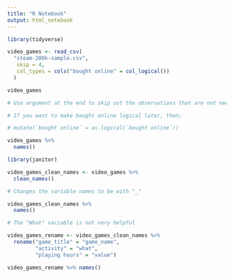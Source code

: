 ```yaml
---
title: "R Notebook"
output: html_notebook
---
```


```r
library(tidyverse)
```

```r
video_games <- read_csv(
  "steam-200k-sample.csv",
   skip = 4,
   col_types = cols("bought online" = col_logical())
  )

video_games

# Use argument at the end to skip out the observations that are not needed

# If you want to make bought online logical later, then;

# mutate(`bought online` = as.logical(`bought online`))
```

```r
video_games %>%
  names()
```

```r
library(janitor)
```

```r
video_games_clean_names <- video_games %>%
  clean_names() 

# Changes the variable names to be with "_"
```

```r
video_games_clean_names %>%
  names()

# The "What" variable is not very helpful
```

```r
video_games_rename <- video_games_clean_names %>%
  rename("game_title" = "game_name",
         "activity" = "what",
         "playing hours" = "value")

video_games_rename %>% names()
```

```r

```

